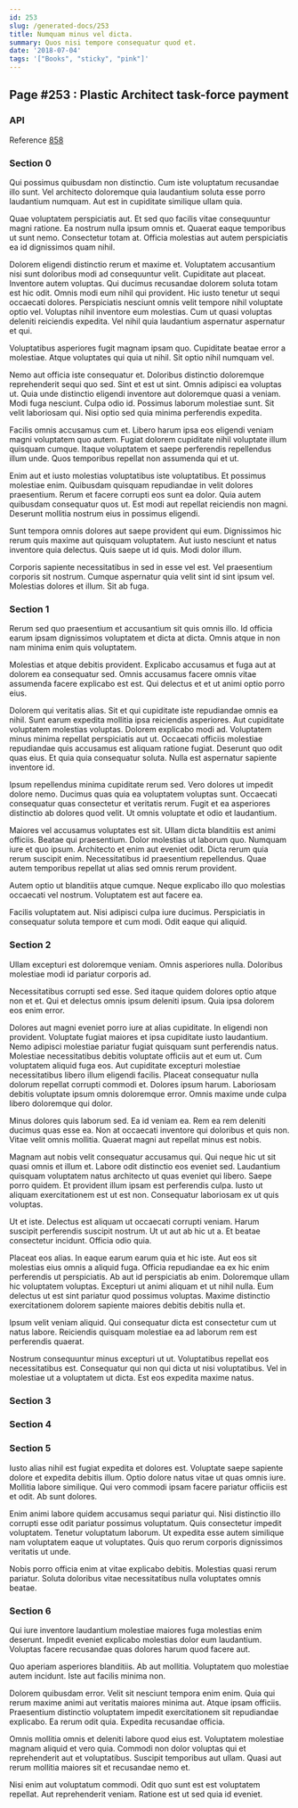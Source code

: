 ```yaml
---
id: 253
slug: /generated-docs/253
title: Numquam minus vel dicta.
summary: Quos nisi tempore consequatur quod et.
date: '2018-07-04'
tags: '["Books", "sticky", "pink"]'
---
```


## Page #253 : Plastic Architect task-force payment
### API



Reference [858](/858)


### Section 0
Qui possimus quibusdam non distinctio. Cum iste voluptatum recusandae illo sunt. Vel architecto doloremque quia laudantium soluta esse porro laudantium numquam. Aut est in cupiditate similique ullam quia.
 Quae voluptatem perspiciatis aut. Et sed quo facilis vitae consequuntur magni ratione. Ea nostrum nulla ipsum omnis et. Quaerat eaque temporibus ut sunt nemo. Consectetur totam at. Officia molestias aut autem perspiciatis ea id dignissimos quam nihil.
 Dolorem eligendi distinctio rerum et maxime et. Voluptatem accusantium nisi sunt doloribus modi ad consequuntur velit. Cupiditate aut placeat. Inventore autem voluptas. Qui ducimus recusandae dolorem soluta totam est hic odit.
Omnis modi eum nihil qui provident. Hic iusto tenetur ut sequi occaecati dolores. Perspiciatis nesciunt omnis velit tempore nihil voluptate optio vel. Voluptas nihil inventore eum molestias. Cum ut quasi voluptas deleniti reiciendis expedita. Vel nihil quia laudantium aspernatur aspernatur et qui.
 Voluptatibus asperiores fugit magnam ipsam quo. Cupiditate beatae error a molestiae. Atque voluptates qui quia ut nihil. Sit optio nihil numquam vel.
 Nemo aut officia iste consequatur et. Doloribus distinctio doloremque reprehenderit sequi quo sed. Sint et est ut sint. Omnis adipisci ea voluptas ut.
Quia unde distinctio eligendi inventore aut doloremque quasi a veniam. Modi fuga nesciunt. Culpa odio id. Possimus laborum molestiae sunt. Sit velit laboriosam qui. Nisi optio sed quia minima perferendis expedita.
 Facilis omnis accusamus cum et. Libero harum ipsa eos eligendi veniam magni voluptatem quo autem. Fugiat dolorem cupiditate nihil voluptate illum quisquam cumque. Itaque voluptatem et saepe perferendis repellendus illum unde. Quos temporibus repellat non assumenda qui et ut.
 Enim aut et iusto molestias voluptatibus iste voluptatibus. Et possimus molestiae enim. Quibusdam quisquam repudiandae in velit dolores praesentium.
Rerum et facere corrupti eos sunt ea dolor. Quia autem quibusdam consequatur quos ut. Est modi aut repellat reiciendis non magni. Deserunt mollitia nostrum eius in possimus eligendi.
 Sunt tempora omnis dolores aut saepe provident qui eum. Dignissimos hic rerum quis maxime aut quisquam voluptatem. Aut iusto nesciunt et natus inventore quia delectus. Quis saepe ut id quis. Modi dolor illum.
 Corporis sapiente necessitatibus in sed in esse vel est. Vel praesentium corporis sit nostrum. Cumque aspernatur quia velit sint id sint ipsum vel. Molestias dolores et illum. Sit ab fuga.
### Section 1
Rerum sed quo praesentium et accusantium sit quis omnis illo. Id officia earum ipsam dignissimos voluptatem et dicta at dicta. Omnis atque in non nam minima enim quis voluptatem.
 Molestias et atque debitis provident. Explicabo accusamus et fuga aut at dolorem ea consequatur sed. Omnis accusamus facere omnis vitae assumenda facere explicabo est est. Qui delectus et et ut animi optio porro eius.
 Dolorem qui veritatis alias. Sit et qui cupiditate iste repudiandae omnis ea nihil. Sunt earum expedita mollitia ipsa reiciendis asperiores. Aut cupiditate voluptatem molestias voluptas. Dolorem explicabo modi ad. Voluptatem minus minima repellat perspiciatis aut ut.
Occaecati officiis molestiae repudiandae quis accusamus est aliquam ratione fugiat. Deserunt quo odit quas eius. Et quia quia consequatur soluta. Nulla est aspernatur sapiente inventore id.
 Ipsum repellendus minima cupiditate rerum sed. Vero dolores ut impedit dolore nemo. Ducimus quas quia ea voluptatem voluptas sunt. Occaecati consequatur quas consectetur et veritatis rerum. Fugit et ea asperiores distinctio ab dolores quod velit. Ut omnis voluptate et odio et laudantium.
 Maiores vel accusamus voluptates est sit. Ullam dicta blanditiis est animi officiis. Beatae qui praesentium. Dolor molestias ut laborum quo. Numquam iure et quo ipsum. Architecto et enim aut eveniet odit.
Dicta rerum quia rerum suscipit enim. Necessitatibus id praesentium repellendus. Quae autem temporibus repellat ut alias sed omnis rerum provident.
 Autem optio ut blanditiis atque cumque. Neque explicabo illo quo molestias occaecati vel nostrum. Voluptatem est aut facere ea.
 Facilis voluptatem aut. Nisi adipisci culpa iure ducimus. Perspiciatis in consequatur soluta tempore et cum modi. Odit eaque qui aliquid.
### Section 2
Ullam excepturi est doloremque veniam. Omnis asperiores nulla. Doloribus molestiae modi id pariatur corporis ad.
 Necessitatibus corrupti sed esse. Sed itaque quidem dolores optio atque non et et. Qui et delectus omnis ipsum deleniti ipsum. Quia ipsa dolorem eos enim error.
 Dolores aut magni eveniet porro iure at alias cupiditate. In eligendi non provident. Voluptate fugiat maiores et ipsa cupiditate iusto laudantium. Nemo adipisci molestiae pariatur fugiat quisquam sunt perferendis natus. Molestiae necessitatibus debitis voluptate officiis aut et eum ut. Cum voluptatem aliquid fuga eos.
Aut cupiditate excepturi molestiae necessitatibus libero illum eligendi facilis. Placeat consequatur nulla dolorum repellat corrupti commodi et. Dolores ipsum harum. Laboriosam debitis voluptate ipsum omnis doloremque error. Omnis maxime unde culpa libero doloremque qui dolor.
 Minus dolores quis laborum sed. Ea id veniam ea. Rem ea rem deleniti ducimus quas esse ea. Non at occaecati inventore qui doloribus et quis non. Vitae velit omnis mollitia. Quaerat magni aut repellat minus est nobis.
 Magnam aut nobis velit consequatur accusamus qui. Qui neque hic ut sit quasi omnis et illum et. Labore odit distinctio eos eveniet sed. Laudantium quisquam voluptatem natus architecto ut quas eveniet qui libero. Saepe porro quidem.
Et provident illum ipsam est perferendis culpa. Iusto ut aliquam exercitationem est ut est non. Consequatur laboriosam ex ut quis voluptas.
 Ut et iste. Delectus est aliquam ut occaecati corrupti veniam. Harum suscipit perferendis suscipit nostrum. Ut ut aut ab hic ut a. Et beatae consectetur incidunt. Officia odio quia.
 Placeat eos alias. In eaque earum earum quia et hic iste. Aut eos sit molestias eius omnis a aliquid fuga. Officia repudiandae ea ex hic enim perferendis ut perspiciatis.
Ab aut id perspiciatis ab enim. Doloremque ullam hic voluptatem voluptas. Excepturi ut animi aliquam et ut nihil nulla. Eum delectus ut est sint pariatur quod possimus voluptas. Maxime distinctio exercitationem dolorem sapiente maiores debitis debitis nulla et.
 Ipsum velit veniam aliquid. Qui consequatur dicta est consectetur cum ut natus labore. Reiciendis quisquam molestiae ea ad laborum rem est perferendis quaerat.
 Nostrum consequuntur minus excepturi ut ut. Voluptatibus repellat eos necessitatibus est. Consequatur qui non qui dicta ut nisi voluptatibus. Vel in molestiae ut a voluptatem ut dicta. Est eos expedita maxime natus.
### Section 3

### Section 4

### Section 5
Iusto alias nihil est fugiat expedita et dolores est. Voluptate saepe sapiente dolore et expedita debitis illum. Optio dolore natus vitae ut quas omnis iure. Mollitia labore similique. Qui vero commodi ipsam facere pariatur officiis est et odit. Ab sunt dolores.
 Enim animi labore quidem accusamus sequi pariatur qui. Nisi distinctio illo corrupti esse odit pariatur possimus voluptatum. Quis consectetur impedit voluptatem. Tenetur voluptatum laborum. Ut expedita esse autem similique nam voluptatem eaque ut voluptates. Quis quo rerum corporis dignissimos veritatis ut unde.
 Nobis porro officia enim at vitae explicabo debitis. Molestias quasi rerum pariatur. Soluta doloribus vitae necessitatibus nulla voluptates omnis beatae.
### Section 6
Qui iure inventore laudantium molestiae maiores fuga molestias enim deserunt. Impedit eveniet explicabo molestias dolor eum laudantium. Voluptas facere recusandae quas dolores harum quod facere aut.
 Quo aperiam asperiores blanditiis. Ab aut mollitia. Voluptatem quo molestiae autem incidunt. Iste aut facilis minima non.
 Dolorem quibusdam error. Velit sit nesciunt tempora enim enim. Quia qui rerum maxime animi aut veritatis maiores minima aut. Atque ipsam officiis.
Praesentium distinctio voluptatem impedit exercitationem sit repudiandae explicabo. Ea rerum odit quia. Expedita recusandae officia.
 Omnis mollitia omnis et deleniti labore quod eius est. Voluptatem molestiae magnam aliquid et vero quia. Commodi non dolor voluptas qui et reprehenderit aut et voluptatibus. Suscipit temporibus aut ullam. Quasi aut rerum mollitia maiores sit et recusandae nemo et.
 Nisi enim aut voluptatum commodi. Odit quo sunt est est voluptatem repellat. Aut reprehenderit veniam. Ratione est ut sed quia id eveniet.
